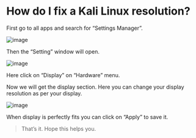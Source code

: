 # How do I fix a Kali Linux resolution?


First go to all apps and search for “Settings Manager”.

![image](https://user-images.githubusercontent.com/85288261/204073122-1181d1eb-cd0d-428a-8008-8119cc6a2007.png)

Then the “Setting” window will open.

![image](https://user-images.githubusercontent.com/85288261/204073125-1839060c-c3d6-45d1-915a-a64ccff2114a.png)

Here click on “Display” on “Hardware” menu.

Now we will get the display section. Here you can change your display resolution as per your display.

![image](https://user-images.githubusercontent.com/85288261/204073136-a1682e05-1a12-4716-a3b8-48ad6aa45f25.png)

When display is perfectly fits you can click on “Apply” to save it.

> That’s it. Hope this helps you.
